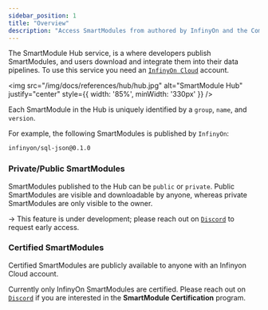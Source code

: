 ```yaml
---
sidebar_position: 1
title: "Overview"
description: "Access SmartModules from authored by InfinyOn and the Community"
---
```


The SmartModule Hub service, is a where developers publish SmartModules, and users download and integrate them into their data pipelines. To use this service you need an [`InfinyOn Cloud`] account.

<img src="/img/docs/references/hub/hub.jpg" alt="SmartModule Hub" justify="center" style={{ width: '85%', minWidth: '330px' }} />

Each SmartModule in the Hub is uniquely identified by a `group`, `name`, and `version`.

For example, the following SmartModules is published by `InfinyOn`:

```bash
infinyon/sql-json@0.1.0
```

### Private/Public SmartModules

SmartModules published to the Hub can be `public` or `private`. Public SmartModules are visible and downloadable by anyone, whereas private SmartModules are only visible to the owner.

-> This feature is under development; please reach out on [`Discord`] to request early access.

### Certified SmartModules

Certified SmartModules are publicly available to anyone with an Infinyon Cloud account.

Currently only InfinyOn SmartModules are certified. Please reach out on [`Discord`] if you are interested in the **SmartModule Certification** program.

[`InfinyOn Cloud`]: https://infinyon.cloud/
[`Discord`]: https://discord.gg/zHsWBt5Z2n
[`SMDK section`]: /docs/connectors/how-to/development/smdk
[`SMDK cli`]: /docs/connectors/how-to/development/smdk
[`Hub cli`]: /docs/connectors/how-to/development/smdk
[`List`]: /hub/list
[`Download`]: /hub/download
